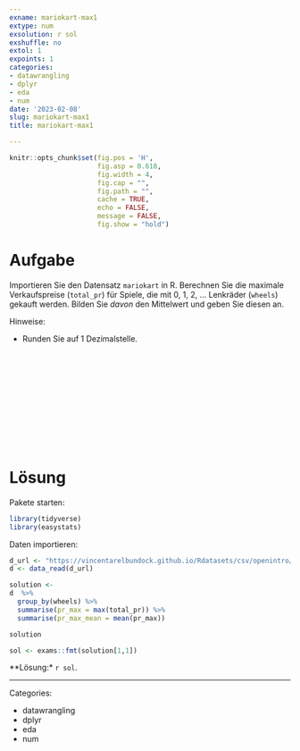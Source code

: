 ```yaml
---
exname: mariokart-max1
extype: num
exsolution: r sol
exshuffle: no
extol: 1
expoints: 1
categories:
- datawrangling
- dplyr
- eda
- num
date: '2023-02-08'
slug: mariokart-max1
title: mariokart-max1

---
```







```r
knitr::opts_chunk$set(fig.pos = 'H',
                      fig.asp = 0.618,
                      fig.width = 4,
                      fig.cap = "", 
                      fig.path = "",
                      cache = TRUE,
                      echo = FALSE,
                      message = FALSE,
                      fig.show = "hold")
```






# Aufgabe

Importieren Sie den Datensatz `mariokart` in R.
Berechnen Sie die maximale Verkaufspreise (`total_pr`) für Spiele, die mit 0, 1, 2, ... Lenkräder (`wheels`) gekauft werden.
Bilden Sie *davon* den Mittelwert und geben Sie diesen an.


Hinweise:

- Runden Sie auf 1 Dezimalstelle.



</br>
</br>
</br>
</br>
</br>
</br>
</br>
</br>
</br>
</br>

# Lösung

Pakete starten:

```r
library(tidyverse)
library(easystats)
```


Daten importieren:

```r
d_url <- "https://vincentarelbundock.github.io/Rdatasets/csv/openintro/mariokart.csv"
d <- data_read(d_url)
```

```r
solution <-
d  %>% 
  group_by(wheels) %>% 
  summarise(pr_max = max(total_pr)) %>% 
  summarise(pr_max_mean = mean(pr_max))

solution
```

```r
sol <- exams::fmt(solution[1,1])
```

**Lösung:* `r sol`. 





---

Categories: 

- datawrangling
- dplyr
- eda
- num

